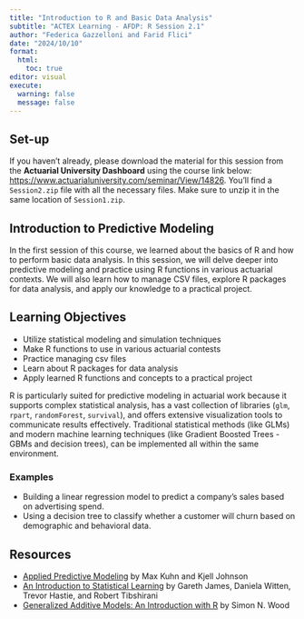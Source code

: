 ```yaml
---
title: "Introduction to R and Basic Data Analysis"
subtitle: "ACTEX Learning - AFDP: R Session 2.1"
author: "Federica Gazzelloni and Farid Flici"
date: "2024/10/10"
format: 
  html:
    toc: true
editor: visual
execute:
  warning: false
  message: false
---
```


## Set-up

If you haven't already, please download the material for this session from the **Actuarial University Dashboard** using the course link below: <https://www.actuarialuniversity.com/seminar/View/14826>. You'll find a `Session2.zip` file with all the necessary files. Make sure to unzip it in the same location of `Session1.zip`.

## Introduction to Predictive Modeling

In the first session of this course, we learned about the basics of R and how to perform basic data analysis. In this session, we will delve deeper into predictive modeling and practice using R functions in various actuarial contexts. We will also learn how to manage CSV files, explore R packages for data analysis, and apply our knowledge to a practical project.

## Learning Objectives

-   Utilize statistical modeling and simulation techniques
-   Make R functions to use in various actuarial contests
-   Practice managing csv files
-   Learn about R packages for data analysis
-   Apply learned R functions and concepts to a practical project

R is particularly suited for predictive modeling in actuarial work because it supports complex statistical analysis, has a vast collection of libraries (`glm`, `rpart`, `randomForest`, `survival`), and offers extensive visualization tools to communicate results effectively. Traditional statistical methods (like GLMs) and modern machine learning techniques (like Gradient Boosted Trees - GBMs and decision trees), can be implemented all within the same environment.

### Examples

-   Building a linear regression model to predict a company’s sales based on advertising spend.
-   Using a decision tree to classify whether a customer will churn based on demographic and behavioral data.

## Resources

-   [Applied Predictive Modeling](https://link.springer.com/book/10.1007/978-1-4614-6849-3) by Max Kuhn and Kjell Johnson
-   [An Introduction to Statistical Learning](https://www.statlearning.com/) by Gareth James, Daniela Witten, Trevor Hastie, and Robert Tibshirani
-   [Generalized Additive Models: An Introduction with R](https://www.amazon.com/Generalized-Additive-Models-Introduction-Statistical/dp/1498728332) by Simon N. Wood
